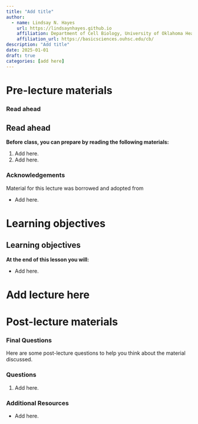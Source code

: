 ```yaml
---
title: "Add title"
author: 
  - name: Lindsay N. Hayes
    url: https://lindsaynhayes.github.io
    affiliation: Department of Cell Biology, University of Oklahoma Health Sciences Center
    affiliation_url: https://basicsciences.ouhsc.edu/cb/
description: "Add title"
date: 2025-01-01
draft: true
categories: [add here]
---
```


<!-- Add interesting quote -->

# Pre-lecture materials

### Read ahead

::: callout-note
## Read ahead

**Before class, you can prepare by reading the following materials:**

1.  Add here.
2.  Add here.
:::

### Acknowledgements

Material for this lecture was borrowed and adopted from

-   Add here.

# Learning objectives

::: callout-note
# Learning objectives

**At the end of this lesson you will:**

-   Add here.
:::

# Add lecture here

# Post-lecture materials

### Final Questions

Here are some post-lecture questions to help you think about the material discussed.

::: callout-note
### Questions

1.  Add here.
:::

### Additional Resources

::: callout-tip
-   Add here.
:::
